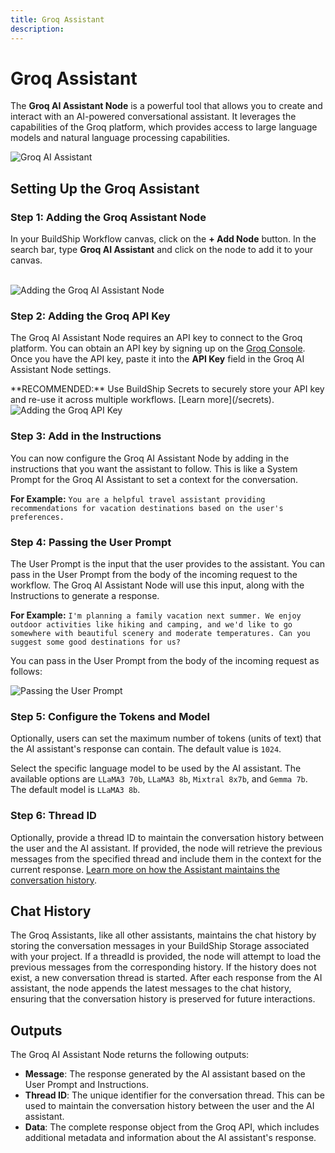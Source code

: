 ```yaml
---
title: Groq Assistant
description:
---
```



# Groq Assistant

The **Groq AI Assistant Node** is a powerful tool that allows you to create and interact with an AI-powered
conversational assistant. It leverages the capabilities of the Groq platform, which provides access to large language
models and natural language processing capabilities.

<Image src={groqOg} alt='Groq AI Assistant' width={1200} />

## Setting Up the Groq Assistant

<Steps>

### Step 1: Adding the Groq Assistant Node

In your BuildShip Workflow canvas, click on the **+ Add Node** button. In the search bar, type **Groq AI Assistant** and
click on the node to add it to your canvas.

<br />
<Image src={groq1} alt='Adding the Groq AI Assistant Node' width={1200} />

### Step 2: Adding the Groq API Key

The Groq AI Assistant Node requires an API key to connect to the Groq platform. You can obtain an API key by signing up
on the [Groq Console](https://console.groq.com/keys). Once you have the API key, paste it into the **API Key** field in
the Groq AI Assistant Node settings.

<Callout>
  **RECOMMENDED:** Use BuildShip Secrets to securely store your API key and re-use it across multiple workflows. [Learn
  more](/secrets).
</Callout>

<Image src={groq3} alt='Adding the Groq API Key' width={1200} />

### Step 3: Add in the Instructions

You can now configure the Groq AI Assistant Node by adding in the instructions that you want the assistant to follow.
This is like a System Prompt for the Groq AI Assistant to set a context for the conversation.

**For Example:**
`You are a helpful travel assistant providing recommendations for vacation destinations based on the user's preferences.`

### Step 4: Passing the User Prompt

The User Prompt is the input that the user provides to the assistant. You can pass in the User Prompt from the body of
the incoming request to the workflow. The Groq AI Assistant Node will use this input, along with the Instructions to
generate a response.

**For Example:**
`I'm planning a family vacation next summer. We enjoy outdoor activities like hiking and camping, and we'd like to go somewhere with beautiful scenery and moderate temperatures. Can you suggest some good destinations for us?`

You can pass in the User Prompt from the body of the incoming request as follows:

<Image src={groq2} alt='Passing the User Prompt' width={1200} />

### Step 5: Configure the Tokens and Model

Optionally, users can set the maximum number of tokens (units of text) that the AI assistant's response can contain. The
default value is `1024`.

Select the specific language model to be used by the AI assistant. The available options are `LLaMA3 70b`, `LLaMA3 8b`,
`Mixtral 8x7b`, and `Gemma 7b`. The default model is `LLaMA3 8b`.

### Step 6: Thread ID

Optionally, provide a thread ID to maintain the conversation history between the user and the AI assistant. If provided,
the node will retrieve the previous messages from the specified thread and include them in the context for the current
response. [Learn more on how the Assistant maintains the conversation history]().

</Steps>

## Chat History

The Groq Assistants, like all other assistants, maintains the chat history by storing the conversation messages in your
BuildShip Storage associated with your project. If a threadId is provided, the node will attempt to load the previous
messages from the corresponding history. If the history does not exist, a new conversation thread is started. After each
response from the AI assistant, the node appends the latest messages to the chat history, ensuring that the conversation
history is preserved for future interactions.

## Outputs

The Groq AI Assistant Node returns the following outputs:

- **Message**: The response generated by the AI assistant based on the User Prompt and Instructions.
- **Thread ID**: The unique identifier for the conversation thread. This can be used to maintain the conversation
  history between the user and the AI assistant.
- **Data**: The complete response object from the Groq API, which includes additional metadata and information about the
  AI assistant's response.
